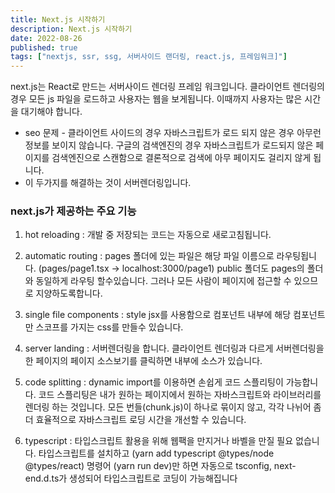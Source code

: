 ```yaml
---
title: Next.js 시작하기
description: Next.js 시작하기
date: 2022-08-26
published: true
tags: ["nextjs, ssr, ssg, 서버사이드 랜더링, react.js, 프레임워크]"]
---
```


next.js는 React로 만드는 서버사이드 렌더링 프레임 워크입니다.
클라이언트 렌더링의 경우 모든 js 파일을 로드하고 사용자는 웹을 보게됩니다. 이때까지 사용자는 많은 시간을 대기해야 합니다.

- seo 문제 - 클라이언트 사이드의 경우 자바스크립트가 로드 되지 않은 경우 아무런 정보를 보이지 않습니다. 구글의 검색엔진의 경우 자바스크립트가 로드되지 않은 페이지를 검색엔진으로 스캔함으로 결론적으로 검색에 아무 페이지도 걸리지 않게 됩니다.
- 이 두가지를 해결하는 것이 서버렌더링입니다.

### next.js가 제공하는 주요 기능

1. hot reloading :
   개발 중 저장되는 코드는 자동으로 새로고침됩니다.

2. automatic routing :
   pages 폴더에 있는 파일은 해당 파일 이름으로 라우팅됩니다. (pages/page1.tsx -> localhost:3000/page1)
   public 폴더도 pages의 폴더와 동일하게 라우팅 할수있습니다. 그러나 모든 사람이 페이지에 접근할 수 있으므로 지양하도록합니다.

3. single file components :
   style jsx를 사용함으로 컴포넌트 내부에 해당 컴포넌트만 스코프를 가지는 css를 만들수 있습니다.

4. server landing :
   서버렌더링을 합니다. 클라이언트 렌더링과 다르게 서버렌더링을 한 페이지의 페이지 소스보기를 클릭하면 내부에 소스가 있습니다.

5. code splitting :
   dynamic import를 이용하면 손쉽게 코드 스플리팅이 가능합니다.
   코드 스플리팅은 내가 원하는 페이지에서 원하는 자바스크립트와 라이브러리를 렌더링 하는 것입니다. 모든 번들(chunk.js)이 하나로 묶이지 않고, 각각 나뉘어 좀 더 효율적으로 자바스크립트 로딩 시간을 개선할 수 있습니다.
6. typescript :
   타입스크립트 활용을 위해 웹팩을 만지거나 바벨을 만질 필요 없습니다. 타입스크립트를 설치하고 (yarn add typescript @types/node @types/react) 명령어 (yarn run dev)만 하면 자동으로 tsconfig, next-end.d.ts가 생성되어 타입스크립트로 코딩이 가능해집니다
